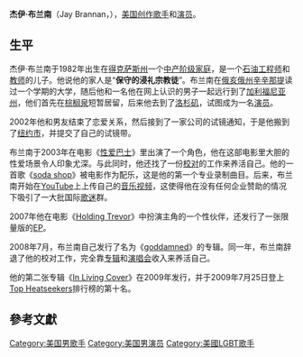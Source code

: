 {{Infobox musical artist <!-- See Wikipedia:WikiProject_Musicians -->
| Name                = Jay Brannan
| Img                 = Jay Brannan, Edinburgh 2008 cropped.jpg 
| Img_capt            = 
| Background          = 男歌手
| Birth_name          = 
| Born                = {{Birth date and age|1982|03|29}}<ref>{{cite web|last=Brannan|first=Jay|title=welp. it's the 29th here i ...|publisher=[[Twitter|Twitter]]|date=March 29, 2010|url=http://twitter.com/jaybrannan/status/11215301230|accessdate=March 29, 2010|archiveurl=https://archive.today/20120717073019/http://twitter.com/jaybrannan/status/11215301230|archivedate=2012-07-17|dead-url=no}}</ref>
| Died                = 
| Origin              = 
| Instrument          = [[唱歌|唱歌]]、[[吉他|吉他]]
| Genre               = [[創作歌手|創作歌手]]
| Occupation          = 
| Years_active        = 2006–present
| Label               = Great Depression Records
| Associated_acts     = 
| URL                 = {{url|jaybrannan.com}}
| Notable_instruments = 
}}

'''杰伊·布兰南'''（Jay Brannan，{{bd|1982年||}}），[[美国|美国]][[创作歌手|创作歌手]]和[[演员|演员]]。

==生平==
杰伊·布兰南于1982年出生在[[得克萨斯州|得克萨斯州]]一个[[中产阶级家庭|中产阶级家庭]]，是一个[[石油|石油]][[工程师|工程师]]和[[教师|教师]]的儿子。他说他的家人是“'''保守的浸礼宗教徒'''”。布兰南在[[俄亥俄州|俄亥俄州]][[辛辛那提|辛辛那提]]读过一个学期的大学，随后他和一名他在网上认识的男子一起远行到了[[加利福尼亚州|加利福尼亚州]]，他们首先在[[棕榈泉|棕榈泉]]短暂居留，后来他去到了[[洛杉矶|洛杉矶]]，试图成为一名[[演员|演员]]。

2002年他和男友结束了恋爱关系，然后接到了一家公司的试镜通知，于是他搬到了[[纽约市|纽约市]]，并提交了自己的试镜带。
    
布兰南于2003年在电影《[[性爱巴士|性爱巴士]]》里出演了一个角色，他在这部电影里大胆的性爱场景令人印象尤深。与此同时，他还找了一份[[校对|校对]]的工作来养活自己。他的一首歌《[[soda_shop|soda shop]]》被电影作为配乐，这是他的第一个专业录制曲目。后来，布兰南开始在[[YouTube|YouTube]]上上传自己的[[音乐视频|音乐视频]]，这使得他在没有任何企业赞助的情况下吸引了一大批国际[[歌迷|歌迷]]群。

2007年他在电影《[[Holding_Trevor|Holding Trevor]]》中扮演主角的一个性伙伴，还发行了一张限量版的[[EP|EP]]。

2008年7月，布兰南自己发行了名为《[[goddamned|goddamned]]》的专辑。同一年，布兰南辞退了他的校对工作，完全靠[[专辑|专辑]]和[[演唱会|演唱会]]收入来养活自己。

他的第二张专辑《[[In_Living_Cover|In Living Cover]]》在2009年发行，并于2009年7月25日登上[[Top_Heatseekers|Top Heatseekers]]排行榜的第十名。

==參考文獻==
<div class="references-small">
<references></references>
</div>

{{Authority control}}
{{DEFAULTSORT:brannan}}
[[Category:美国男歌手|Category:美国男歌手]]
[[Category:美国男演员|Category:美国男演员]]
[[Category:美國LGBT歌手|Category:美國LGBT歌手]]